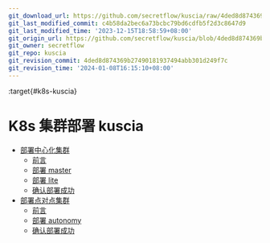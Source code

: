 ```yaml
---
git_download_url: https://github.com/secretflow/kuscia/raw/4ded8d874369b27490181937494abb301d249f7c/docs/deployment/K8s_deployment_kuscia/index.rst
git_last_modified_commit: c4b58da2bec6a73bcbc79bd6cdfb5f2d3c8647d9
git_last_modified_time: '2023-12-15T18:58:59+08:00'
git_origin_url: https://github.com/secretflow/kuscia/blob/4ded8d874369b27490181937494abb301d249f7c/docs/deployment/K8s_deployment_kuscia/index.rst
git_owner: secretflow
git_repo: kuscia
git_revision_commit: 4ded8d874369b27490181937494abb301d249f7c
git_revision_time: '2024-01-08T16:15:10+08:00'
---
```


:target{#k8s-kuscia}

# K8s 集群部署 kuscia

<TableOfContents>


  - [部署中心化集群](K8s_master_lite_cn.mdx)
    - [前言](K8s_master_lite_cn.mdx#id2)
    - [部署 master](K8s_master_lite_cn.mdx#master)
    - [部署 lite](K8s_master_lite_cn.mdx#lite)
    - [确认部署成功](K8s_master_lite_cn.mdx#id7)
  - [部署点对点集群](K8s_p2p_cn.mdx)
    - [前言](K8s_p2p_cn.mdx#id2)
    - [部署 autonomy](K8s_p2p_cn.mdx#autonomy)
    - [确认部署成功](K8s_p2p_cn.mdx#id3)
</TableOfContents>
